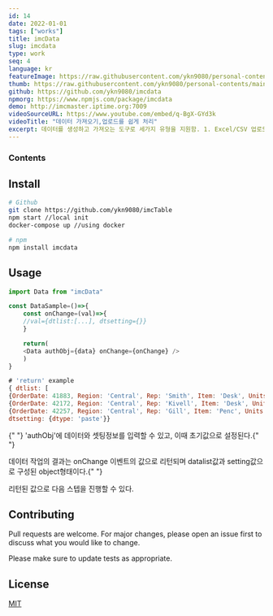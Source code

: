 ```yaml
---
id: 14
date: 2022-01-01
tags: ["works"]
title: imcData
slug: imcdata
type: work
seq: 4
language: kr
featureImage: https://raw.githubusercontent.com/ykn9080/personal-contents/main/images/work/data_xls.png
thumb: https://raw.githubusercontent.com/ykn9080/personal-contents/main/images/work/data_xls.png
github: https://github.com/ykn9080/imcdata
npmorg: https://www.npmjs.com/package/imcdata
demo: http://imcmaster.iptime.org:7009
videoSourceURL: https://www.youtube.com/embed/q-BgX-GYd3k
videoTitle: "데이터 가져오기,업로드를 쉽게 처리"
excerpt: 데이터를 생성하고 가져오는 도구로 세가지 유형을 지원함. 1. Excel/CSV 업로드 2. Api로 가져오기 3. 화면에 붙여넣기
---
```


### Contents

## Install

```sh
# Github
git clone https://github.com/ykn9080/imcTable
npm start //local init
docker-compose up //using docker

# npm
npm install imcdata
```

## Usage

```js
import Data from "imcData"

const DataSample=()=>{
    const onChange=(val)=>{
    //val={dtlist:[...], dtsetting={}}
    }

    return(
    <Data authObj={data} onChange={onChange} />
    )
}

# 'return' example
{ dtlist: [
{OrderDate: 41883, Region: 'Central', Rep: 'Smith', Item: 'Desk', Units: 2},
{OrderDate: 42172, Region: 'Central', Rep: 'Kivell', Item: 'Desk', Units: 5},
{OrderDate: 42257, Region: 'Central', Rep: 'Gill', Item: 'Penc', Units:3}],
dtsetting: {dtype: 'paste'}}

```

<p>
  {" "}
  'authObj'에 데이터와 셋팅정보를 입력할 수 있고, 이때 초기값으로 설정된다.{" "}
</p>
<p>
  데이터 작업의 결과는 onChange 이벤트의 값으로 리턴되며 datalist값과
  setting값으로 구성된 object형태이다.{" "}
</p>
<p> 리턴된 값으로 다음 스텝을 진행할 수 있다.</p>

## Contributing

Pull requests are welcome. For major changes, please open an issue first to discuss what you would like to change.

Please make sure to update tests as appropriate.

## License

[MIT](https://choosealicense.com/licenses/mit/)

